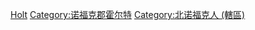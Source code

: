 [[Category:英格蘭各城市出身人物|Holt]]
[[Category:诺福克郡霍尔特|Category:诺福克郡霍尔特]]
[[Category:北诺福克人_(轄區)|Category:北诺福克人 (轄區)]]